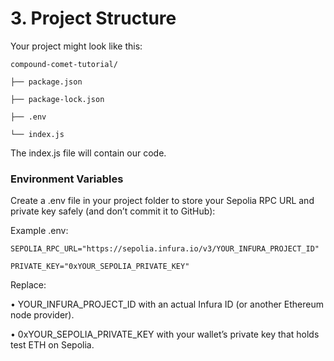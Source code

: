 # 3. Project Structure

Your project might look like this:&#x20;

`compound-comet-tutorial/`&#x20;

`├── package.json`&#x20;

`├── package-lock.json`&#x20;

`├── .env`&#x20;

`└── index.js`&#x20;

The index.js file will contain our code.



### Environment Variables

Create a .env file in your project folder to store your Sepolia RPC URL and private key safely (and don’t commit it to GitHub):

Example .env:

`SEPOLIA_RPC_URL="https://sepolia.infura.io/v3/YOUR_INFURA_PROJECT_ID"`

`PRIVATE_KEY="0xYOUR_SEPOLIA_PRIVATE_KEY"`

Replace:

• YOUR\_INFURA\_PROJECT\_ID with an actual Infura ID (or another Ethereum node provider).

&#x20;• 0xYOUR\_SEPOLIA\_PRIVATE\_KEY with your wallet’s private key that holds test ETH on Sepolia.
